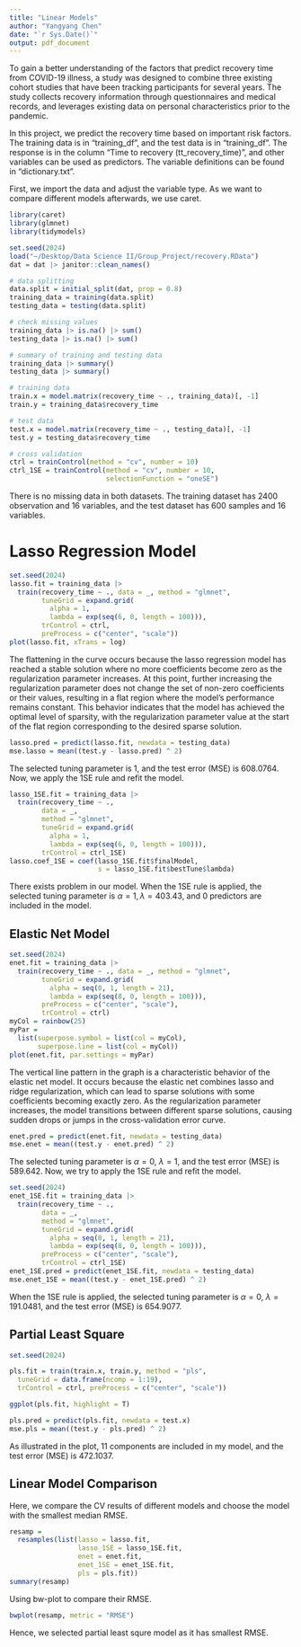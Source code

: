 ```yaml
---
title: "Linear Models"
author: "Yangyang Chen"
date: "`r Sys.Date()`"
output: pdf_document
---
```


To gain a better understanding of the factors that predict recovery time from COVID-19 illness, a study was designed to combine three existing cohort studies that have been tracking participants for several years. The study collects recovery information through questionnaires and medical records, and leverages existing data on personal characteristics prior to the pandemic.

In this project, we predict the recovery time based on important risk factors. The training data is in “training_df”, and the test data is in “training_df”. The response is in the column “Time to recovery (tt_recovery_time)”, and other variables can be used as predictors. The variable definitions can be found in “dictionary.txt”.

First, we import the data and adjust the variable type. As we want to compare different models afterwards, we use caret.

```r
library(caret)
library(glmnet)
library(tidymodels)
```

```r
set.seed(2024)
load("~/Desktop/Data Science II/Group_Project/recovery.RData")  
dat = dat |> janitor::clean_names()

# data splitting
data.split = initial_split(dat, prop = 0.8)
training_data = training(data.split)
testing_data = testing(data.split)

# check missing values
training_data |> is.na() |> sum()
testing_data |> is.na() |> sum()

# summary of training and testing data
training_data |> summary()
testing_data |> summary()

# training data
train.x = model.matrix(recovery_time ~ ., training_data)[, -1] 
train.y = training_data$recovery_time

# test data
test.x = model.matrix(recovery_time ~ ., testing_data)[, -1] 
test.y = testing_data$recovery_time

# cross validation
ctrl = trainControl(method = "cv", number = 10) 
ctrl_1SE = trainControl(method = "cv", number = 10,
                        selectionFunction = "oneSE")
```

There is no missing data in both datasets. The training dataset has 2400 observation and 16 variables, and the test dataset has 600 samples and 16 variables.

# Lasso Regression Model
```r
set.seed(2024)
lasso.fit = training_data |> 
  train(recovery_time ~ ., data = _, method = "glmnet",
        tuneGrid = expand.grid(
          alpha = 1,
          lambda = exp(seq(6, 0, length = 100))),
        trControl = ctrl,
        preProcess = c("center", "scale"))
plot(lasso.fit, xTrans = log)
```
The flattening in the curve occurs because the lasso regression model has reached a stable solution where no more coefficients become zero as the regularization parameter increases. At this point, further increasing the regularization parameter does not change the set of non-zero coefficients or their values, resulting in a flat region where the model's performance remains constant. This behavior indicates that the model has achieved the optimal level of sparsity, with the regularization parameter value at the start of the flat region corresponding to the desired sparse solution.

```r
lasso.pred = predict(lasso.fit, newdata = testing_data)
mse.lasso = mean((test.y - lasso.pred) ^ 2)
```

The selected tuning parameter is 1, and the test error (MSE) is 608.0764. Now, we apply the 1SE rule and refit the model.

```r
lasso_1SE.fit = training_data |>
  train(recovery_time ~ ., 
        data = _, 
        method = "glmnet",
        tuneGrid = expand.grid(
          alpha = 1,
          lambda = exp(seq(6, 0, length = 100))),
        trControl = ctrl_1SE)
lasso.coef_1SE = coef(lasso_1SE.fit$finalModel, 
                      s = lasso_1SE.fit$bestTune$lambda)
```

There exists problem in our model. When the 1SE rule is applied, the selected tuning parameter is $\alpha = 1, \lambda = 403.43$, and 0 predictors are included in the model.

## Elastic Net Model

```r
set.seed(2024)
enet.fit = training_data |>
  train(recovery_time ~ ., data = _, method = "glmnet",
        tuneGrid = expand.grid(
          alpha = seq(0, 1, length = 21),
          lambda = exp(seq(8, 0, length = 100))),
        preProcess = c("center", "scale"), 
        trControl = ctrl)
myCol = rainbow(25) 
myPar =
  list(superpose.symbol = list(col = myCol), 
       superpose.line = list(col = myCol))
plot(enet.fit, par.settings = myPar)
```

The vertical line pattern in the graph is a characteristic behavior of the elastic net model. It occurs because the elastic net combines lasso and ridge regularization, which can lead to sparse solutions with some coefficients becoming exactly zero. As the regularization parameter increases, the model transitions between different sparse solutions, causing sudden drops or jumps in the cross-validation error curve. 

```r
enet.pred = predict(enet.fit, newdata = testing_data) 
mse.enet = mean((test.y - enet.pred) ^ 2)
```

The selected tuning parameter is $\alpha = 0$, $\lambda = 1$, and the test error (MSE) is 589.642. Now, we try to apply the 1SE rule and refit the model.

```r
set.seed(2024)
enet_1SE.fit = training_data |>
  train(recovery_time ~ ., 
        data = _, 
        method = "glmnet",
        tuneGrid = expand.grid(
          alpha = seq(0, 1, length = 21),
          lambda = exp(seq(8, 0, length = 100))),
        preProcess = c("center", "scale"), 
        trControl = ctrl_1SE)
enet_1SE.pred = predict(enet_1SE.fit, newdata = testing_data)
mse.enet_1SE = mean((test.y - enet_1SE.pred) ^ 2)
```
When the 1SE rule is applied, the selected tuning parameter is $\alpha = 0$, $\lambda = 191.0481$, and the test error (MSE) is 654.9077.

## Partial Least Square

```r
set.seed(2024)

pls.fit = train(train.x, train.y, method = "pls",
  tuneGrid = data.frame(ncomp = 1:19),
  trControl = ctrl, preProcess = c("center", "scale"))

ggplot(pls.fit, highlight = T)
```

```r
pls.pred = predict(pls.fit, newdata = test.x) 
mse.pls = mean((test.y - pls.pred) ^ 2)
```

As illustrated in the plot, 11 components are included in my model, and the test error (MSE) is 472.1037.

## Linear Model Comparison

Here, we compare the CV results of different models and choose the model with the smallest median RMSE.

```r
resamp =
  resamples(list(lasso = lasso.fit, 
                 lasso_1SE = lasso_1SE.fit,
                 enet = enet.fit, 
                 enet_1SE = enet_1SE.fit, 
                 pls = pls.fit))
summary(resamp)
```

Using bw-plot to compare their RMSE.
```r
bwplot(resamp, metric = "RMSE")
```

Hence, we selected partial least squre model as it has smallest RMSE.

